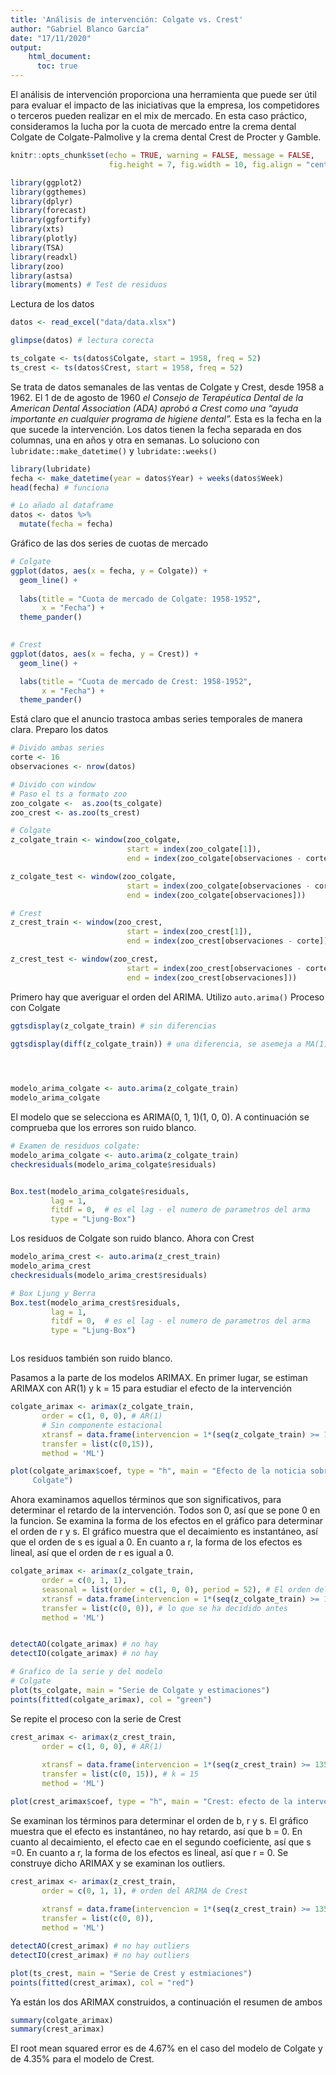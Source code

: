 ```yaml
---
title: 'Análisis de intervención: Colgate vs. Crest'
author: "Gabriel Blanco García"
date: "17/11/2020"
output: 
    html_document:
      toc: true
---
```

El análisis de intervención proporciona una herramienta que puede ser útil 
para evaluar el impacto de las iniciativas que la empresa, los competidores 
o terceros pueden realizar en el mix de mercado. En esta caso práctico, 
consideramos la lucha por la cuota de mercado entre la crema dental Colgate de Colgate-Palmolive y la crema dental Crest de Procter y Gamble.

```r
knitr::opts_chunk$set(echo = TRUE, warning = FALSE, message = FALSE, 
                      fig.height = 7, fig.width = 10, fig.align = "center")
```

```r
library(ggplot2)
library(ggthemes)
library(dplyr)
library(forecast)
library(ggfortify) 
library(xts)
library(plotly)
library(TSA)
library(readxl)
library(zoo)
library(astsa)
library(moments) # Test de residuos
```

Lectura de los datos
```r
datos <- read_excel("data/data.xlsx")

glimpse(datos) # lectura corecta

ts_colgate <- ts(datos$Colgate, start = 1958, freq = 52)
ts_crest <- ts(datos$Crest, start = 1958, freq = 52)
```
Se trata de datos semanales de las ventas de Colgate y Crest, desde 1958  a 1962.
El 1 de de agosto de 1960 _el Consejo de Terapéutica Dental de la American_ 
_Dental Association (ADA) aprobó a Crest como una “ayuda importante en cualquier_ 
_programa de higiene dental”._ Esta es la fecha en la que sucede la 
intervención. 
Los datos tienen la fecha separada en dos columnas, una en años y otra en 
semanas. Lo soluciono con `lubridate::make_datetime()` y `lubridate::weeks()`
```r
library(lubridate)
fecha <- make_datetime(year = datos$Year) + weeks(datos$Week) 
head(fecha) # funciona

# Lo añado al dataframe
datos <- datos %>% 
  mutate(fecha = fecha)
```

Gráfico de las dos series de cuotas de mercado 
```r
# Colgate
ggplot(datos, aes(x = fecha, y = Colgate)) +
  geom_line() +
  
  labs(title = "Cuota de mercado de Colgate: 1958-1952",
       x = "Fecha") +
  theme_pander()
  

# Crest
ggplot(datos, aes(x = fecha, y = Crest)) +
  geom_line() +

  labs(title = "Cuota de mercado de Crest: 1958-1952",
       x = "Fecha") +
  theme_pander()
```
Está claro que el anuncio trastoca ambas series temporales de manera clara. 
Preparo los datos

```r

# Divido ambas series 
corte <- 16
observaciones <- nrow(datos)

# Divido con window 
# Paso el ts a formato zoo
zoo_colgate <-  as.zoo(ts_colgate)
zoo_crest <- as.zoo(ts_crest)

# Colgate 
z_colgate_train <- window(zoo_colgate, 
                          start = index(zoo_colgate[1]),
                          end = index(zoo_colgate[observaciones - corte]))

z_colgate_test <- window(zoo_colgate, 
                          start = index(zoo_colgate[observaciones - corte + 1]),
                          end = index(zoo_colgate[observaciones]))

# Crest 
z_crest_train <- window(zoo_crest, 
                          start = index(zoo_crest[1]),
                          end = index(zoo_crest[observaciones - corte]))

z_crest_test <- window(zoo_crest, 
                          start = index(zoo_crest[observaciones - corte + 1]),
                          end = index(zoo_crest[observaciones]))
```




Primero hay que averiguar el orden del ARIMA. Utilizo `auto.arima()`
Proceso con Colgate
```r
ggtsdisplay(z_colgate_train) # sin diferencias
 
ggtsdisplay(diff(z_colgate_train)) # una diferencia, se asemeja a MA(1)




modelo_arima_colgate <- auto.arima(z_colgate_train)
modelo_arima_colgate
```
El modelo que se selecciona es ARIMA(0, 1, 1)(1, 0, 0). A continuación se comprueba 
que los errores son ruido blanco.
```r
# Examen de residuos colgate:
modelo_arima_colgate <- auto.arima(z_colgate_train)
checkresiduals(modelo_arima_colgate$residuals)


Box.test(modelo_arima_colgate$residuals, 
         lag = 1, 
         fitdf = 0,  # es el lag - el numero de parametros del arma
         type = "Ljung-Box")
```
Los residuos de Colgate son ruido blanco. Ahora con Crest
```r
modelo_arima_crest <- auto.arima(z_crest_train)
modelo_arima_crest
checkresiduals(modelo_arima_crest$residuals)

# Box Ljung y Berra
Box.test(modelo_arima_crest$residuals, 
         lag = 1, 
         fitdf = 0,  # es el lag - el numero de parametros del arma
         type = "Ljung-Box")



```
Los residuos también son ruido blanco. 

Pasamos a la parte de los modelos ARIMAX.
En primer lugar, se estiman ARIMAX con AR(1) y k = 15 para estudiar 
el efecto de la intervención
```r
colgate_arimax <- arimax(z_colgate_train, 
       order = c(1, 0, 0), # AR(1)
       # Sin componente estacional
       xtransf = data.frame(intervencion = 1*(seq(z_colgate_train) >= 135)),
       transfer = list(c(0,15)),
       method = 'ML')

plot(colgate_arimax$coef, type = "h", main = "Efecto de la noticia sobre
     Colgate")
```
Ahora examinamos aquellos términos que son significativos, para determinar 
el retardo de la intervención. Todos son 0, así que se pone 0 en la funcion.
Se examina la forma de los efectos en el gráfico para determinar el orden 
de r y s. El gráfico muestra que el decaimiento es instantáneo, así que el 
orden de s  es igual a 0. En cuanto a r, la forma de los efectos es lineal, así que el orden de r es igual a 0.

```r
colgate_arimax <- arimax(z_colgate_train, 
       order = c(0, 1, 1),
       seasonal = list(order = c(1, 0, 0), period = 52), # El orden del ARIMA 
       xtransf = data.frame(intervencion = 1*(seq(z_colgate_train) >= 135)),
       transfer = list(c(0, 0)), # lo que se ha decidido antes
       method = 'ML')


detectAO(colgate_arimax) # no hay 
detectIO(colgate_arimax) # no hay

# Grafico de la serie y del modelo 
# Colgate
plot(ts_colgate, main = "Serie de Colgate y estimaciones")
points(fitted(colgate_arimax), col = "green")

```

Se repite el proceso con la serie de Crest

```r
crest_arimax <- arimax(z_crest_train, 
       order = c(1, 0, 0), # AR(1)
       
       xtransf = data.frame(intervencion = 1*(seq(z_crest_train) >= 135)),
       transfer = list(c(0, 15)), # k = 15
       method = 'ML')

plot(crest_arimax$coef, type = "h", main = "Crest: efecto de la intervención")
```
Se examinan los términos para determinar el orden de b, r y s. El gráfico
muestra que el efecto es instantáneo, no hay retardo, así que b = 0. En cuanto
al decaimiento, el efecto cae en el segundo coeficiente, así que s =0. En 
cuanto a r, la forma de los efectos es lineal, así que r = 0. Se construye 
dicho ARIMAX y se examinan los outliers.

```r
crest_arimax <- arimax(z_crest_train, 
       order = c(0, 1, 1), # orden del ARIMA de Crest
       
       xtransf = data.frame(intervencion = 1*(seq(z_crest_train) >= 135)),
       transfer = list(c(0, 0)),
       method = 'ML')

detectAO(crest_arimax) # no hay outliers
detectIO(crest_arimax) # no hay outliers 

plot(ts_crest, main = "Serie de Crest y estmiaciones")
points(fitted(crest_arimax), col = "red")
```
Ya están los dos ARIMAX construidos, a continuación el resumen de ambos


```r
summary(colgate_arimax)
summary(crest_arimax)
```
El root mean squared error es de 4.67% en el caso del modelo de Colgate 
y de 4.35% para el modelo de Crest.

